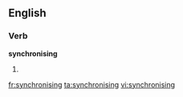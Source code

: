 ==English==

===Verb===
'''synchronising'''

# {{present participle of|synchronise}}

[[fr:synchronising]]
[[ta:synchronising]]
[[vi:synchronising]]